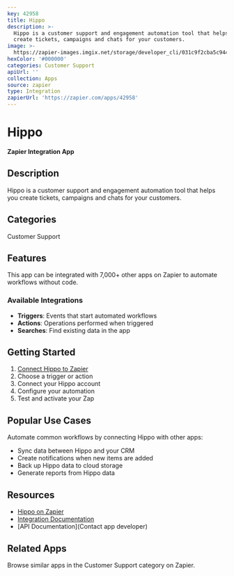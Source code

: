 ```yaml
---
key: 42958
title: Hippo
description: >-
  Hippo is a customer support and engagement automation tool that helps you
  create tickets, campaigns and chats for your customers.
image: >-
  https://zapier-images.imgix.net/storage/developer_cli/031c9f2cba5c9449e4ffa9b9a7bfaac2.png?auto=format%2Ccompress&ixlib=python-3.0.0&q=50
hexColor: '#000000'
categories: Customer Support
apiUrl: ''
collection: Apps
source: zapier
type: Integration
zapierUrl: 'https://zapier.com/apps/42958'
---
```

# Hippo

**Zapier Integration App**

## Description

Hippo is a customer support and engagement automation tool that helps you create tickets, campaigns and chats for your customers.

## Categories

Customer Support

## Features

This app can be integrated with 7,000+ other apps on Zapier to automate workflows without code.

### Available Integrations

- **Triggers**: Events that start automated workflows
- **Actions**: Operations performed when triggered
- **Searches**: Find existing data in the app

## Getting Started

1. [Connect Hippo to Zapier](https://zapier.com/apps/42958)
2. Choose a trigger or action
3. Connect your Hippo account
4. Configure your automation
5. Test and activate your Zap

## Popular Use Cases

Automate common workflows by connecting Hippo with other apps:

- Sync data between Hippo and your CRM
- Create notifications when new items are added
- Back up Hippo data to cloud storage
- Generate reports from Hippo data

## Resources

- [Hippo on Zapier](https://zapier.com/apps/42958)
- [Integration Documentation](https://zapier.com/apps/42958/integrations)
- [API Documentation](Contact app developer)

## Related Apps

Browse similar apps in the Customer Support category on Zapier.
